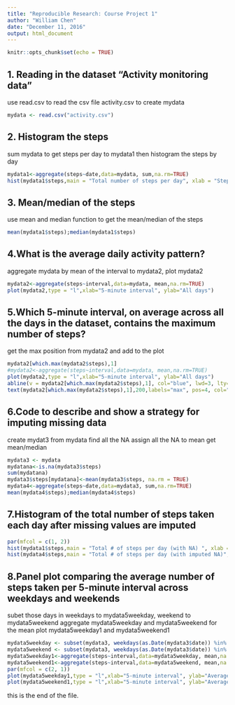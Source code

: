 ---
title: "Reproducible Research: Course Project 1"
author: "William Chen"
date: "December 11, 2016"
output: html_document
---

```{r setup, include=FALSE}
knitr::opts_chunk$set(echo = TRUE)
```

## 1. Reading in the dataset "Activity monitoring data"

use read.csv to read the csv file activity.csv to create mydata

```{r Activity monitoring data }
mydata <- read.csv("activity.csv")

```

## 2. Histogram the steps

sum mydata to get steps per day to mydata1 then histogram the steps by day

```{r }
mydata1<-aggregate(steps~date,data=mydata, sum,na.rm=TRUE)
hist(mydata1$steps,main = "Total number of steps per day", xlab = "Steps per day")
```

## 3. Mean/median of the steps

use mean and median function to get the mean/median of the steps

```{r }
mean(mydata1$steps);median(mydata1$steps)
```

## 4.What is the average daily activity pattern?  

aggregate mydata by mean of the interval to mydata2, plot mydata2

```{r }
mydata2<-aggregate(steps~interval,data=mydata, mean,na.rm=TRUE)
plot(mydata2,type = "l",xlab="5-minute interval", ylab="All days")
```

## 5.Which 5-minute interval, on average across all the days in the dataset, contains the maximum number of steps?

get the max position from mydata2 and add to the plot

```{r }
mydata2[which.max(mydata2$steps),1]
#mydata2<-aggregate(steps~interval,data=mydata, mean,na.rm=TRUE)
plot(mydata2,type = "l",xlab="5-minute interval", ylab="All days")
abline(v = mydata2[which.max(mydata2$steps),1], col="blue", lwd=3, lty=1)
text(mydata2[which.max(mydata2$steps),1],200,labels="max", pos=4, col="blue")
```

## 6.Code to describe and show a strategy for imputing missing data

create mydat3 from mydata
find all the NA
assign all the NA to mean
get mean/median

```{r }
mydata3 <- mydata
mydatana<-is.na(mydata3$steps)
sum(mydatana)
mydata3$steps[mydatana]<-mean(mydata3$steps, na.rm = TRUE)
mydata4<-aggregate(steps~date,data=mydata3, sum,na.rm=TRUE)
mean(mydata4$steps);median(mydata4$steps)
```

## 7.Histogram of the total number of steps taken each day after missing values are imputed


```{r }
par(mfcol = c(1, 2))
hist(mydata1$steps,main = "Total # of steps per day (with NA) ", xlab = "Steps per day")
hist(mydata4$steps,main = "Total # of steps per day (with imputed NA)", xlab = "Steps per day")
```

## 8.Panel plot comparing the average number of steps taken per 5-minute interval across weekdays and weekends

subet those days in weekdays to mydata5weekday, weekend to mydata5weekend
aggregate mydata5weekday and mydata5weekend for the mean
plot mydata5weekday1 and mydata5weekend1

```{r }
mydata5weekday <- subset(mydata3, weekdays(as.Date(mydata3$date)) %in% c("Monday", "Tuesday", "Wednesday", "Thursday", "Friday"))
mydata5weekend <- subset(mydata3, weekdays(as.Date(mydata3$date)) %in% c("Saturday","Sunday"))
mydata5weekday1<-aggregate(steps~interval,data=mydata5weekday, mean,na.rm=TRUE)
mydata5weekend1<-aggregate(steps~interval,data=mydata5weekend, mean,na.rm=TRUE)
par(mfcol = c(2, 1))
plot(mydata5weekday1,type = "l",xlab="5-minute interval", ylab="Average number of steps", main="weekdays")
plot(mydata5weekend1,type = "l",xlab="5-minute interval", ylab="Average number of steps",main="weekend")
```

this is the end of the file.
